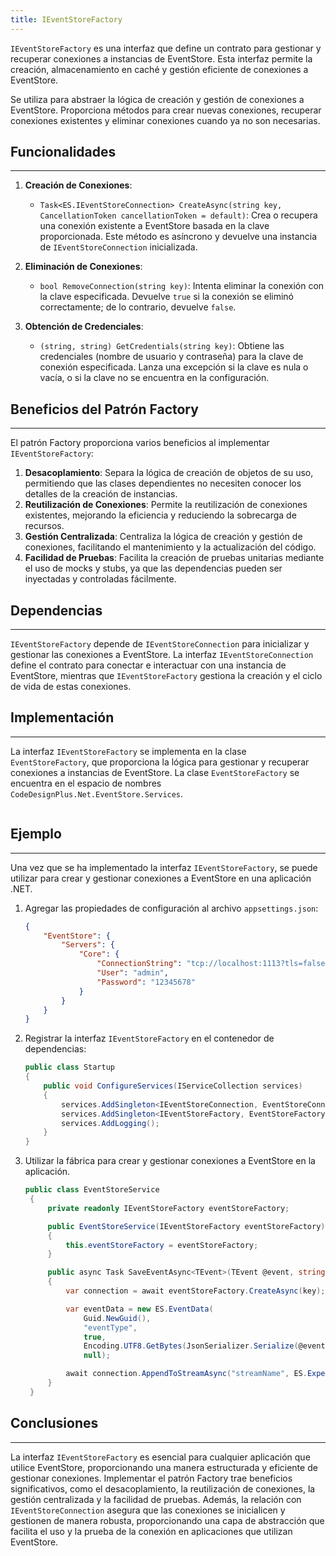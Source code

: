 ```yaml
---
title: IEventStoreFactory
---
```




`IEventStoreFactory` es una interfaz que define un contrato para gestionar y recuperar conexiones a instancias de EventStore. Esta interfaz permite la creación, almacenamiento en caché y gestión eficiente de conexiones a EventStore.

Se utiliza para abstraer la lógica de creación y gestión de conexiones a EventStore. Proporciona métodos para crear nuevas conexiones, recuperar conexiones existentes y eliminar conexiones cuando ya no son necesarias.

## Funcionalidades
---
1. **Creación de Conexiones**:
   - `Task<ES.IEventStoreConnection> CreateAsync(string key, CancellationToken cancellationToken = default)`: Crea o recupera una conexión existente a EventStore basada en la clave proporcionada. Este método es asíncrono y devuelve una instancia de `IEventStoreConnection` inicializada.

2. **Eliminación de Conexiones**:
   - `bool RemoveConnection(string key)`: Intenta eliminar la conexión con la clave especificada. Devuelve `true` si la conexión se eliminó correctamente; de lo contrario, devuelve `false`.

3. **Obtención de Credenciales**:
   - `(string, string) GetCredentials(string key)`: Obtiene las credenciales (nombre de usuario y contraseña) para la clave de conexión especificada. Lanza una excepción si la clave es nula o vacía, o si la clave no se encuentra en la configuración.

## Beneficios del Patrón Factory
---
El patrón Factory proporciona varios beneficios al implementar `IEventStoreFactory`:

1. **Desacoplamiento**: Separa la lógica de creación de objetos de su uso, permitiendo que las clases dependientes no necesiten conocer los detalles de la creación de instancias.
2. **Reutilización de Conexiones**: Permite la reutilización de conexiones existentes, mejorando la eficiencia y reduciendo la sobrecarga de recursos.
3. **Gestión Centralizada**: Centraliza la lógica de creación y gestión de conexiones, facilitando el mantenimiento y la actualización del código.
4. **Facilidad de Pruebas**: Facilita la creación de pruebas unitarias mediante el uso de mocks y stubs, ya que las dependencias pueden ser inyectadas y controladas fácilmente.

## Dependencias
---
`IEventStoreFactory` depende de `IEventStoreConnection` para inicializar y gestionar las conexiones a EventStore. La interfaz `IEventStoreConnection` define el contrato para conectar e interactuar con una instancia de EventStore, mientras que `IEventStoreFactory` gestiona la creación y el ciclo de vida de estas conexiones.

## Implementación
---

La interfaz `IEventStoreFactory` se implementa en la clase `EventStoreFactory`, que proporciona la lógica para gestionar y recuperar conexiones a instancias de EventStore. La clase `EventStoreFactory` se encuentra en el espacio de nombres `CodeDesignPlus.Net.EventStore.Services`.

```csharp url="packages/CodeDesignPlus.Net.EventStore/src/CodeDesignPlus.Net.EventStore/Services/EventStoreFactory.cs"
```

## Ejemplo
---

Una vez que se ha implementado la interfaz `IEventStoreFactory`, se puede utilizar para crear y gestionar conexiones a EventStore en una aplicación .NET.

<Steps>

1. Agregar las propiedades de configuración al archivo `appsettings.json`:

    ```json
    {
        "EventStore": {
            "Servers": {
                "Core": {
                    "ConnectionString": "tcp://localhost:1113?tls=false",
                    "User": "admin",
                    "Password": "12345678"
                }
            }
        }
    }
    ```

2. Registrar la interfaz `IEventStoreFactory` en el contenedor de dependencias:

    ```csharp
    public class Startup
    {
        public void ConfigureServices(IServiceCollection services)
        {
            services.AddSingleton<IEventStoreConnection, EventStoreConnection>();
            services.AddSingleton<IEventStoreFactory, EventStoreFactory>();
            services.AddLogging();
        }
    }
    ```

3. Utilizar la fábrica para crear y gestionar conexiones a EventStore en la aplicación.

   ```csharp
   public class EventStoreService
    {
        private readonly IEventStoreFactory eventStoreFactory;

        public EventStoreService(IEventStoreFactory eventStoreFactory)
        {
            this.eventStoreFactory = eventStoreFactory;
        }

        public async Task SaveEventAsync<TEvent>(TEvent @event, string key)
        {
            var connection = await eventStoreFactory.CreateAsync(key);

            var eventData = new ES.EventData(
                Guid.NewGuid(),
                "eventType",
                true,
                Encoding.UTF8.GetBytes(JsonSerializer.Serialize(@event)),
                null);

            await connection.AppendToStreamAsync("streamName", ES.ExpectedVersion.Any, eventData);
        }
    }
    ```
</Steps>


## Conclusiones
---
La interfaz `IEventStoreFactory` es esencial para cualquier aplicación que utilice EventStore, proporcionando una manera estructurada y eficiente de gestionar conexiones. Implementar el patrón Factory trae beneficios significativos, como el desacoplamiento, la reutilización de conexiones, la gestión centralizada y la facilidad de pruebas. Además, la relación con `IEventStoreConnection` asegura que las conexiones se inicialicen y gestionen de manera robusta, proporcionando una capa de abstracción que facilita el uso y la prueba de la conexión en aplicaciones que utilizan EventStore.